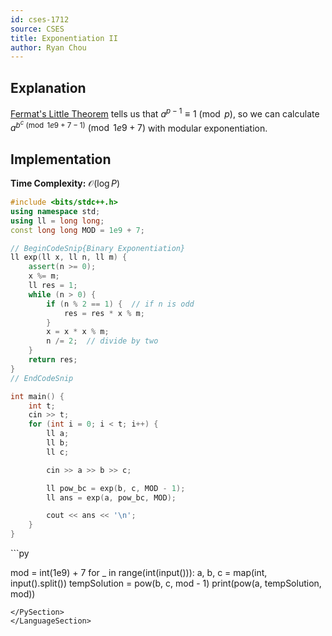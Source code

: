 ```yaml
---
id: cses-1712
source: CSES
title: Exponentiation II
author: Ryan Chou
---
```


## Explanation

[Fermat's Little Theorem](/gold/modular) tells us that $a^{p - 1} \equiv 1 \pmod{p}$, so we can calculate $a^{b^c \pmod{1e9 + 7 - 1}} \pmod{1e9+7}$ with modular exponentiation.

## Implementation

**Time Complexity:** $\mathcal{O}(\log P)$

<LanguageSection>
<CPPSection>

```cpp
#include <bits/stdc++.h>
using namespace std;
using ll = long long;
const long long MOD = 1e9 + 7;

// BeginCodeSnip{Binary Exponentiation}
ll exp(ll x, ll n, ll m) {
	assert(n >= 0);
	x %= m;
	ll res = 1;
	while (n > 0) {
		if (n % 2 == 1) {  // if n is odd
			res = res * x % m;
		}
		x = x * x % m;
		n /= 2;  // divide by two
	}
	return res;
}
// EndCodeSnip

int main() {
	int t;
	cin >> t;
	for (int i = 0; i < t; i++) {
		ll a;
		ll b;
		ll c;

		cin >> a >> b >> c;

		ll pow_bc = exp(b, c, MOD - 1);
		ll ans = exp(a, pow_bc, MOD);

		cout << ans << '\n';
	}
}
```
</CPPSection>

<PySection>
```py
 
mod = int(1e9) + 7
for _ in range(int(input())):
    a, b, c = map(int, input().split())
    tempSolution = pow(b, c, mod - 1)
    print(pow(a, tempSolution, mod)) 
```
</PySection>
</LanguageSection>